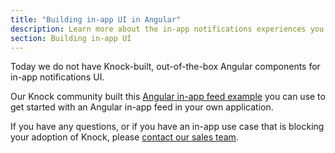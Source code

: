 ```yaml
---
title: "Building in-app UI in Angular"
description: Learn more about the in-app notifications experiences you can build in Angular with Knock.
section: Building in-app UI
---
```


Today we do not have Knock-built, out-of-the-box Angular components for in-app notifications UI.

Our Knock community built this [Angular in-app feed example](https://github.com/knocklabs/angular-in-app-feed-example) you can use to get started with an Angular in-app feed in your own application.

If you have any questions, or if you have an in-app use case that is blocking your adoption of Knock, please [contact our sales team](sales@knock.app).
